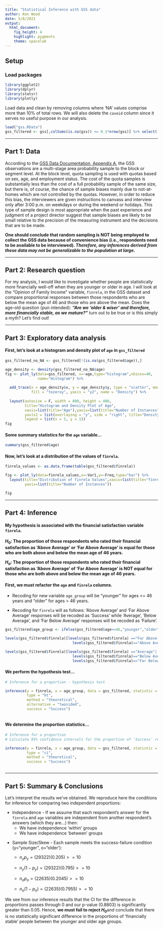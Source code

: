 ```yaml
---
title: "Statistical Inference with GSS data"
author: Ken Wood
date: 5/8/2021
output: 
  html_document: 
    fig_height: 4
    highlight: pygments
    theme: spacelab
---
```


## Setup

### Load packages

```r
library(ggplot2)
library(dplyr)
library(statsr)
library(plotly)
```

Load data and clean by removing columns where 'NA' values comprise more than 10% of total rows. We will also delete the `caseid` column since it serves no useful purpose in our analysis.

```r
load("gss.RData")
gss_filtered <- gss[,colSums(is.na(gss)) <= 0.1*nrow(gss)] %>% select(-caseid) 
```

* * *

## Part 1: Data

According to the [GSS Data Documentation, Appendix A](http://gss.norc.org/documents/codebook/GSS_Codebook_AppendixA.pdf), the GSS observations are a multi-stage area probability sample to the block or segment level. At the block level, quota sampling is used with quotas based on sex, age, and employment status. The cost of the quota samples is substantially less than the cost of a full probability sample of the same size, but there is, of course, the chance of sample biases mainly due to not-at-homes which are not controlled by the quotas. However, in order to reduce this bias, the interviewers are given instructions to canvass and
interview only after 3:00 p.m. on weekdays or during the weekend or holidays. This type of sample design is most appropriate when the past experience and judgment of a project director suggest that sample biases are likely to be small relative to the precision of the measuring instrument and the decisions that are to be made.

**One should conclude that random sampling is NOT being employed to collect the GSS data because of convenience bias (i.e., respondents need to be available to be interviewed).  *Therefore, any inferences derived from these data may not be generalizable to the population at large.***

* * *

## Part 2: Research question

For my analysis, I would like to investigate whether people are statistically more financially well-off when they are younger or older in age. I will look at the "Opinion of Family Income" variable, `finrela`, in the GSS dataset and compare proportional responses between those respondents who are below the mean age of 46 and those who are above the mean. Does the age-old question (pun intended): ***"Are we 'older & wiser' and therefore, more financially stable, as we mature?"*** turn out to be true or is this simply a myth?  Let's find out!

* * *

## Part 3: Exploratory data analysis
  
#### First, let's look at a histogram and density plot of `age` in `gss_filtered`

```r

gss_filtered_no_NA <- gss_filtered[!(is.na(gss_filtered$age)),]

age_density <- density(gss_filtered_no_NA$age)
fig <- plot_ly(data=gss_filtered, x=~age,type="histogram",nbinsx=40,
               name="Histogram") %>%
  
  add_trace(x = age_density$x, y = age_density$y, type = "scatter", mode = "lines",
            fill = "tozeroy", yaxis = "y2", name = "Density") %>%
  
  layout(autosize = F, width = 800, height = 400,
         title="Histogram and Density Plot of Age",
         xaxis=list(title="Age"),yaxis=list(title="Number of Instances"),
         yaxis2 = list(overlaying = "y", side = "right", title="Density"),
         legend = list(x = 5, y = 1))
fig

```

\newline  

#### Some summary statistics for the `age` variable...

```r
summary(gss_filtered$age)
```
 

#### Now, let's look at a distribution of the values of `finrela`.

```r
finrela_values <- as.data.frame(table(gss_filtered$finrela))

fig <- plot_ly(data=finrela_values,x=~Var1,y=~Freq,type="bar") %>%
  layout(title="Distribution of finrela Values",xaxis=list(title="finrela Value"),
         yaxis=list(title="Number of Instances"))

fig
```


* * *

## Part 4: Inference

#### My hypothesis is associated with the financial satisfaction variable `finrela`.

**$H_0:$ The proportion of those respondents who rated their financial satisfaction as 'Above Average' or 'Far Above Average' is equal for those who are both above and below the mean age of 46 years.**

**$H_a:$ The proportion of those respondents who rated their financial satisfaction as 'Above Average' of 'Far Above Average' is NOT equal for those who are both above and below the mean age of 46 years.**

\newline


#### First, we must refactor the `age` and `finrela` columns. 

* Recoding for new variable `age_group` will be "younger" for ages <= 46 years and "older" for ages > 46 years.

* Recoding for `finrela` will as follows: 'Above Average' and 'Far Above Average' responses will be recoded as 'Success' while 'Average', 'Below Average', and 'Far Below Average' responses will be recoded as 'Failure'.

```r

gss_filtered$age_group <- ifelse(gss_filtered$age<=46,"younger","older")

levels(gss_filtered$finrela)[levels(gss_filtered$finrela) =="Far Above Average"|
                               levels(gss_filtered$finrela)=="Above Average"] <-"Success"

levels(gss_filtered$finrela)[levels(gss_filtered$finrela) =="Average"|
                               levels(gss_filtered$finrela)=="Below Average"|
                               levels(gss_filtered$finrela)=="Far Below Average"] <-"Failure"

```

#### We perform the hypothesis test...

```r

# Inference for a proportion - hypothesis test

inference(y = finrela, x = age_group, data = gss_filtered, statistic = "proportion",
          type = "ht",
          method = "theoretical", 
          alternative = "twosided",
          success = "Success")
                
```

#### We determine the proportion statistics...

```r

# Inference for a proportion
# Calculate 95% confidence intervals for the proportion of 'Success' responses.

inference(y = finrela, x = age_group, data = gss_filtered, statistic = "proportion",
          type = "ci",
          method = "theoretical", 
          success = "Success")
                
```

* * *
## Part 5: Summary & Conclusions

Let's interpret the results we've obtained. We reproduce here the conditions for inference for comparing two independent proportions:

* Independence - If we assume that each respondent's answer for the `finrela` and `age` variables are independent from another respondent's answers (which they are...) then:
  + We have independence 'within' groups  
  + We have independence 'between' groups  
  
\newline
* Sample Size/Skew - Each sample meets the success-failure condition (y="younger", o="older'):

  + $n_{y}p_{y} = (29322)(0.205) >= 10$
  + $n_{y}(1-p_{y}) = (29322)(0.795) >= 10$ 

  + $n_{o}p_{o} = (22635)(0.2045) >= 10$
  + $n_{o}(1-p_{o}) = (22635)(0.7955) >= 10$ 

We see from our inference results that the CI for the difference in proportions passes through 0 and our p-value (0.8803) is significantly greater than 0.05. Hence, **we must fail to reject $H_0$**and conclude that there is no statistically significant difference in the proportions of 'financially stable' people between the younger and older age groups.
